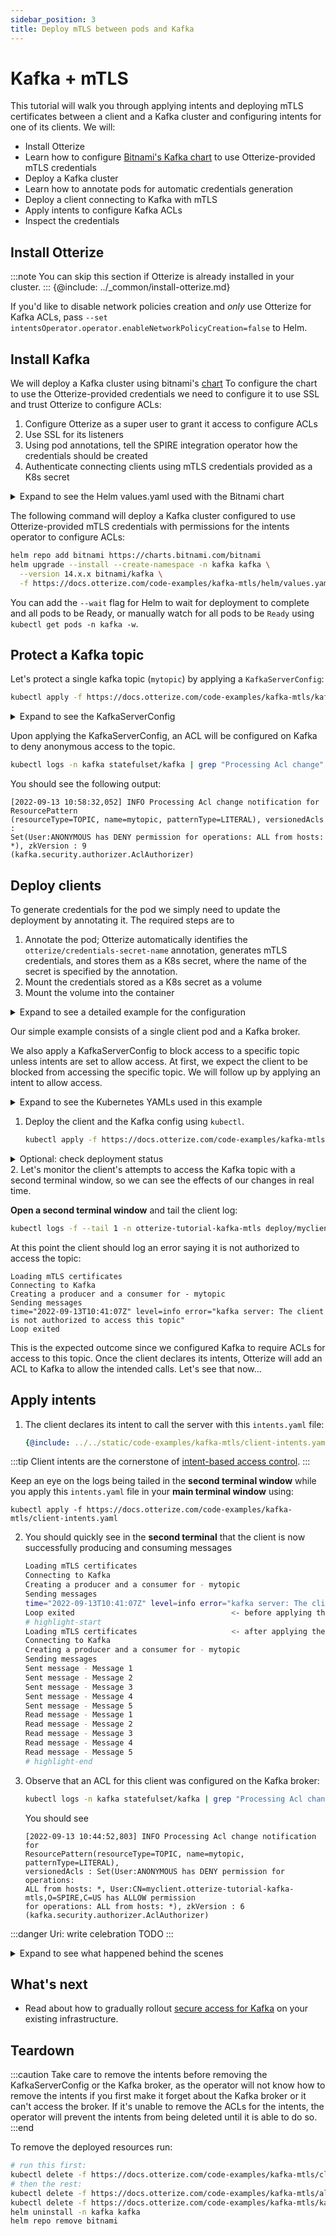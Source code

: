 ```yaml
---
sidebar_position: 3
title: Deploy mTLS between pods and Kafka
---
```


# Kafka + mTLS

This tutorial will walk you through applying intents and deploying mTLS certificates between a client and a Kafka cluster
and configuring intents for one of its clients.
We will:

- Install Otterize
- Learn how to configure [Bitnami's Kafka chart](https://github.com/bitnami/charts/tree/master/bitnami/kafka) to use Otterize-provided mTLS credentials
- Deploy a Kafka cluster
- Learn how to annotate pods for automatic credentials generation
- Deploy a client connecting to Kafka with mTLS
- Apply intents to configure Kafka ACLs
- Inspect the credentials

## Install Otterize
:::note
You can skip this section if Otterize is already installed in your cluster.
:::
{@include: ../_common/install-otterize.md}

If you'd like to disable network policies creation and _only_ use Otterize for Kafka ACLs, pass `--set intentsOperator.operator.enableNetworkPolicyCreation=false` to Helm.

## Install Kafka

We will deploy a Kafka cluster using bitnami's [chart](https://github.com/bitnami/charts/tree/master/bitnami/kafka)
To configure the chart to use the Otterize-provided credentials we need to configure it to use SSL
and trust Otterize to configure ACLs:

1. Configure Otterize as a super user to grant it access to configure ACLs
2. Use SSL for its listeners
3. Using pod annotations, tell the SPIRE integration operator how the credentials should be created
4. Authenticate connecting clients using mTLS credentials provided as a K8s secret

<details>
<summary>Expand to see the Helm values.yaml used with the Bitnami chart</summary>


```yaml
{@include: ../../static/code-examples/kafka-mtls/helm/values.yaml}
```
</details>

The following command will deploy a Kafka cluster configured to use Otterize-provided mTLS credentials
with permissions for the intents operator to configure ACLs:
 ```bash
 helm repo add bitnami https://charts.bitnami.com/bitnami
 helm upgrade --install --create-namespace -n kafka kafka \
   --version 14.x.x bitnami/kafka \
   -f https://docs.otterize.com/code-examples/kafka-mtls/helm/values.yaml
 ```

You can add the `--wait` flag for Helm to wait for deployment to complete and all pods to be Ready, or manually watch for all pods to be `Ready` using `kubectl get pods -n kafka -w`.


## Protect a Kafka topic
Let's protect a single kafka topic (`mytopic`) by applying a `KafkaServerConfig`:
```bash
kubectl apply -f https://docs.otterize.com/code-examples/kafka-mtls/kafkaserverconfig.yaml
```
<details>
<summary>Expand to see the KafkaServerConfig</summary>
<Tabs>

<TabItem value="kafkaserverconfig.yaml" label="kafkaserverconfig.yaml">

```yaml
{@include: ../../static/code-examples/kafka-mtls/kafkaserverconfig.yaml}
```

</TabItem>
</Tabs>
</details>

Upon applying the KafkaServerConfig, an ACL will be configured on Kafka to deny anonymous access to the topic.

```bash
kubectl logs -n kafka statefulset/kafka | grep "Processing Acl change" | grep mytopic | tail -n 1
   ```
You should see the following output:
```
[2022-09-13 10:58:32,052] INFO Processing Acl change notification for ResourcePattern
(resourceType=TOPIC, name=mytopic, patternType=LITERAL), versionedAcls :
Set(User:ANONYMOUS has DENY permission for operations: ALL from hosts: *), zkVersion : 9
(kafka.security.authorizer.AclAuthorizer)
```

## Deploy clients

To generate credentials for the pod we simply need to update the deployment by annotating it.
The required steps are to
1. Annotate the pod; Otterize automatically identifies the `otterize/credentials-secret-name` annotation, generates
mTLS credentials, and stores them as a K8s secret, where the name of the secret is specified by the annotation.
2. Mount the credentials stored as a K8s secret as a volume
3. Mount the volume into the container

<details>
    <summary>Expand to see a detailed example for the configuration</summary>

```yaml
spec:
    template:
        metadata:
        ...
        annotations:
            # highlight-next-line
            otterize/credentials-secret-name: client-credentials-secret       # 1 Generate credentials
    spec:
        volumes:
        # highlight-start
        - name: otterize-credentials
          secret:
            secretName: client-credentials-secret                         # 2 Mount credentials as a volume
        # highlight-end
        containers:
        - name: client
        ...
    volumeMounts:
    # highlight-start
      - name: otterize-credentials
        mountPath: /var/otterize/credentials                          # 3 Mount volume into container
        readOnly: true
    # highlight-end
```
</details>

Our simple example consists of a single client pod and a Kafka broker.

We also apply a KafkaServerConfig to block access to a specific topic unless intents are set
to allow access. At first, we expect the client to be blocked from accessing the specific topic.
We will follow up by applying an intent to allow access.
<details>
<summary>Expand to see the Kubernetes YAMLs used in this example</summary>
<Tabs>

<TabItem value="namespace.yaml" label="namespace.yaml" default>

   ```yaml
   {@include: ../../static/code-examples/kafka-mtls/namespace.yaml}
   ```

</TabItem>

<TabItem value="client-deployment.yaml" label="client-deployment.yaml">

   ```yaml
  {@include: ../../static/code-examples/kafka-mtls/client-deployment.yaml}
  ```

</TabItem>

<TabItem value="client-configmap.yaml" label="client-configmap.yaml">

   ```yaml
  {@include: ../../static/code-examples/kafka-mtls/client-configmap.yaml}
  ```

</TabItem>

</Tabs>
</details>

1. Deploy the client and the Kafka config using `kubectl`.
    ```bash
    kubectl apply -f https://docs.otterize.com/code-examples/kafka-mtls/all.yaml
    ```

<details>
<summary>Optional: check deployment status</summary>
Check that the `client` pod was deployed:
```bash
kubectl get pods -n otterize-tutorial-kafka-mtls
```
You should see:
```
NAME                      READY   STATUS    RESTARTS   AGE
client-5d9d5c8d7b-7dlzb   1/1     Running   0          24s
```
</details>
2. Let's monitor the client's attempts to access the Kafka topic with a second terminal window,
   so we can see the effects of our changes in real time.

   **Open a second terminal window** and tail the client log:
   ```bash
   kubectl logs -f --tail 1 -n otterize-tutorial-kafka-mtls deploy/myclient
   ```
   At this point the client should log an error saying it is not authorized to access the topic:
   ```
   Loading mTLS certificates
   Connecting to Kafka
   Creating a producer and a consumer for - mytopic
   Sending messages
   time="2022-09-13T10:41:07Z" level=info error="kafka server: The client is not authorized to access this topic"
   Loop exited
   ```

   This is the expected outcome since we configured Kafka to require ACLs for access to this topic.
   Once the client declares its intents, Otterize will add an ACL to Kafka to allow the intended calls.
   Let's see that now...

## Apply intents
1. The client declares its intent to call the server with this `intents.yaml` file:

   ```yaml
   {@include: ../../static/code-examples/kafka-mtls/client-intents.yaml}
   ```
:::tip
Client intents are the cornerstone of [intent-based access control](https://otterize.com/ibac).
:::

   Keep an eye on the logs being tailed in the **second terminal window**
   while you apply this `intents.yaml` file in your **main terminal window** using:
   ```shell
   kubectl apply -f https://docs.otterize.com/code-examples/kafka-mtls/client-intents.yaml
   ```

2. You should quickly see in the **second terminal** that the client is now successfully producing and consuming messages
    ```bash
    Loading mTLS certificates
    Connecting to Kafka
    Creating a producer and a consumer for - mytopic
    Sending messages
    time="2022-09-13T10:41:07Z" level=info error="kafka server: The client is not authorized to access this topic"
    Loop exited                                   <- before applying the intents file
    # highlight-start
    Loading mTLS certificates                     <- after applying the intents file
    Connecting to Kafka
    Creating a producer and a consumer for - mytopic
    Sending messages
    Sent message - Message 1
    Sent message - Message 2
    Sent message - Message 3
    Sent message - Message 4
    Sent message - Message 5
    Read message - Message 1
    Read message - Message 2
    Read message - Message 3
    Read message - Message 4
    Read message - Message 5
   # highlight-end
    ```
3. Observe that an ACL for this client was configured on the Kafka broker:
   ```bash
   kubectl logs -n kafka statefulset/kafka | grep "Processing Acl change" | grep mytopic | tail -n 1
   ```
   You should see
   ```
   [2022-09-13 10:44:52,803] INFO Processing Acl change notification for
   ResourcePattern(resourceType=TOPIC, name=mytopic, patternType=LITERAL), 
   versionedAcls : Set(User:ANONYMOUS has DENY permission for operations: 
   ALL from hosts: *, User:CN=myclient.otterize-tutorial-kafka-mtls,O=SPIRE,C=US has ALLOW permission
   for operations: ALL from hosts: *), zkVersion : 6 (kafka.security.authorizer.AclAuthorizer)
   ```

:::danger Uri: write celebration
TODO
:::

<details>
<summary>Expand to see what happened behind the scenes</summary>

We configured the Kafka helm chart to:
1. Use the SSL protocol for its listeners
2. Annotated its pod to let Otterize know it should generate mTLS credentials in the Java Key Store and Java Trust Store format and store them as a K8s secret.
3. We annotated the client pod to let Otterize know it should generate mTLS credentials in a PEM format.
4. Configured the Kafka broker to use the K8s secret for its credentials.

The Otterize SPIRE integration operator:
1. Created an entry for the annotated client pod with the SPIRE server.
2. Generated matching mTLS credentials using the SPIRE server.
3. Stored the mTLS credentials into a K8s secrets.
4. The secret was mounted into the client pod's container.
5. Configured Kafka to only allow intended access to the specific topic.
6. The client pod connected and authenticated to Kafka using mTLS but couldn't access the topic.
7. We applied intents to allow the client to access the topic.
8. The client pod connected and authenticated to Kafka using mTLS but and accessed the topic successfully.

</details>

## What's next
- Read about how to gradually rollout [secure access for Kafka](/guides/ibac-for-k8s-kafka/) on your existing infrastructure.

## Teardown


:::caution
Take care to remove the intents before removing the KafkaServerConfig or the Kafka broker, as the operator will not know how to remove
the intents if you first make it forget about the Kafka broker or it can't access the broker.
If it's unable to remove the ACLs for the intents, the operator will prevent the intents from being deleted until
it is able to do so.
:::end


To remove the deployed resources run:
```bash
# run this first:
kubectl delete -f https://docs.otterize.com/code-examples/kafka-mtls/client-intents.yaml
# then the rest:
kubectl delete -f https://docs.otterize.com/code-examples/kafka-mtls/all.yaml
kubectl delete -f https://docs.otterize.com/code-examples/kafka-mtls/kafkaserverconfig.yaml
helm uninstall -n kafka kafka
helm repo remove bitnami
```
